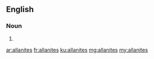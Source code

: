 ==English==

===Noun===
{{head|en|noun plural form}}

# {{plural of|allanite|lang=en}}

[[ar:allanites]]
[[fr:allanites]]
[[ku:allanites]]
[[mg:allanites]]
[[my:allanites]]